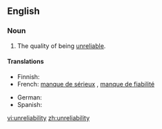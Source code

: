 ==English==

===Noun===
{{en-noun|-}}

# The quality of being [[unreliable]].

====Translations====
{{trans-top|the quality of being unreliable}}
* Finnish: {{t-|fi|epäluotettavuus}}
* French: [[manque de sérieux]] {{m}}, [[manque de fiabilité]] {{m}}
{{trans-mid}}
* German: {{t+|de|Unzuverlässigkeit|f}}
* Spanish: {{t+|es|inseguridad|f}}
{{trans-bottom}}

[[vi:unreliability]]
[[zh:unreliability]]